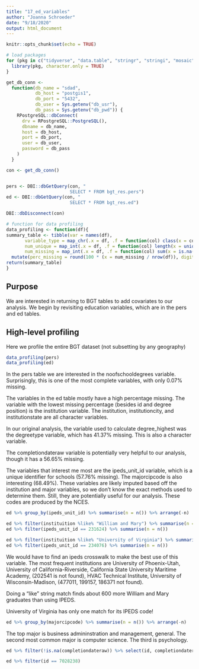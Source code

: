```yaml
---
title: "17_ed_variables"
author: "Joanna Schroeder"
date: "9/18/2020"
output: html_document
---
```


```r
knitr::opts_chunk$set(echo = TRUE)
```

```r
# load packages 
for (pkg in c("tidyverse", "data.table", "stringr", "stringi", "mosaic", "dplyr", "readr","gt")) {
  library(pkg, character.only = TRUE)
}

get_db_conn <-
  function(db_name = "sdad",
           db_host = "postgis1",
           db_port = "5432",
           db_user = Sys.getenv("db_usr"),
           db_pass = Sys.getenv("db_pwd")) {
    RPostgreSQL::dbConnect(
      drv = RPostgreSQL::PostgreSQL(),
      dbname = db_name,
      host = db_host,
      port = db_port,
      user = db_user,
      password = db_pass
    )
  }

con <- get_db_conn()


pers <- DBI::dbGetQuery(con, "
                        SELECT * FROM bgt_res.pers")
ed <- DBI::dbGetQuery(con, "
                        SELECT * FROM bgt_res.ed")

DBI::dbDisconnect(con)
```

```r
# function for data profiling
data_profiling <- function(df){
summary_table <- tibble(var = names(df),
       variable_type = map_chr(.x = df, .f = function(col) class(x = col)),                 
       num_unique = map_int(.x = df, .f = function(col) length(x = unique(x = col))),
       num_missing = map_int(.x = df, .f = function(col) sum(x = is.na(x = col)))) %>%
  mutate(perc_missing = round(100 * (x = num_missing / nrow(df)), digits = 2L))
return(summary_table)
}
```

## Purpose

We are interested in returning to BGT tables to add covariates to our analysis. We begin by revisiting education variables, which are in the pers and ed tables.

## High-level profiling

Here we profile the entire BGT dataset (not subsetting by any geography)

```r
data_profiling(pers)
data_profiling(ed)
```

In the pers table we are interested in the noofschooldegrees variable. Surprisingly, this is one of the most complete variables, with only 0.07% missing.

The variables in the ed table mostly have a high percentage missing. The variable with the lowest missing percentage (besides id and degree position) is the institution variable. The institution, institutioncity, and institutionstate are all character variables.

In our original analysis, the variable used to calculate degree_highest was the degreetype variable, which has 41.37% missing. This is also a character variable.

The completiondateraw variable is potentially very helpful to our analysis, though it has a 56.65% missing. 

The variables that interest me most are the ipeds_unit_id variable, which is a unique identifier for schools (57.76% missing). The majorcipcode is also interesting (68.49%). These variables are likely imputed based off the institution and major variables, so we don't know the exact methods used to determine them. Still, they are potentially useful for our analysis. These codes are produced by the NCES.

```r
ed %>% group_by(ipeds_unit_id) %>% summarise(n = n()) %>% arrange(-n)

ed %>% filter(instituition %like% "William and Mary") %>% summarise(n = n())
ed %>% filter(ipeds_unit_id == 231624) %>% summarise(n = n())

ed %>% filter(instituition %like% "University of Virginia") %>% summarise(n = n())
ed %>% filter(ipeds_unit_id == 234076) %>% summarise(n = n())
```

We would have to find an ipeds crosswalk to make the best use of this variable. The most frequent institutions are University of Phoenix-Utah, University of California-Riverside, California State University Maritime Academy, (202541 is not found), HVAC Technical Institute, University of Wisconsin-Madison, (477011, 199157, 186371 not found). 

Doing a "like" string match finds about 600 more William and Mary graduates than using IPEDS.

University of Virginia has only one match for its IPEDS code! 

```r
ed %>% group_by(majorcipcode) %>% summarise(n = n()) %>% arrange(-n)
```

The top major is business admininstration and management, general. The second most common major is computer science. The third is psychology.

```r
ed %>% filter(!is.na(completiondateraw)) %>% select(id, completiondateraw) %>% head(20)

ed %>% filter(id == 7028238)
```

